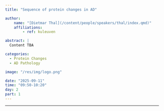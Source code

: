 ```yaml
---
title: "Sequence of protein changes in AD"

author:
    name: "[Dietmar Thal](/content/people/speakers/thal/index.qmd)"
    affiliations:
        - ref: kuleuven

abstract: |
  Content TBA

categories:
  - Protein Changes
  - AD Pathology

image: "/res/img/logo.png"

date: "2025-09-11"
time: "09:50-10:20"
day: 2
part: 1
---
```


***

<!-- <object data="/res/quarto.pdf" type="application/pdf" width="100%" height="600">
</object>  -->